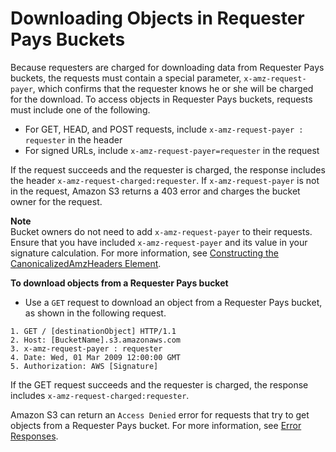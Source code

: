 # Downloading Objects in Requester Pays Buckets<a name="ObjectsinRequesterPaysBuckets"></a>

Because requesters are charged for downloading data from Requester Pays buckets, the requests must contain a special parameter, `x-amz-request-payer`, which confirms that the requester knows he or she will be charged for the download\. To access objects in Requester Pays buckets, requests must include one of the following\.
+ For GET, HEAD, and POST requests, include `x-amz-request-payer : requester` in the header
+ For signed URLs, include `x-amz-request-payer=requester` in the request

If the request succeeds and the requester is charged, the response includes the header `x-amz-request-charged:requester`\. If `x-amz-request-payer` is not in the request, Amazon S3 returns a 403 error and charges the bucket owner for the request\.

**Note**  
Bucket owners do not need to add `x-amz-request-payer` to their requests\.  
Ensure that you have included `x-amz-request-payer` and its value in your signature calculation\. For more information, see [Constructing the CanonicalizedAmzHeaders Element](RESTAuthentication.mdx#RESTAuthenticationConstructingCanonicalizedAmzHeaders)\.

**To download objects from a Requester Pays bucket**
+  Use a `GET` request to download an object from a Requester Pays bucket, as shown in the following request\.

  ```
  1. GET / [destinationObject] HTTP/1.1
  2. Host: [BucketName].s3.amazonaws.com
  3. x-amz-request-payer : requester
  4. Date: Wed, 01 Mar 2009 12:00:00 GMT
  5. Authorization: AWS [Signature]
  ```

If the GET request succeeds and the requester is charged, the response includes `x-amz-request-charged:requester`\.

Amazon S3 can return an `Access Denied` error for requests that try to get objects from a Requester Pays bucket\. For more information, see [Error Responses](https://docs.aws.amazon.com/AmazonS3/latest/API/ErrorResponses.html)\.